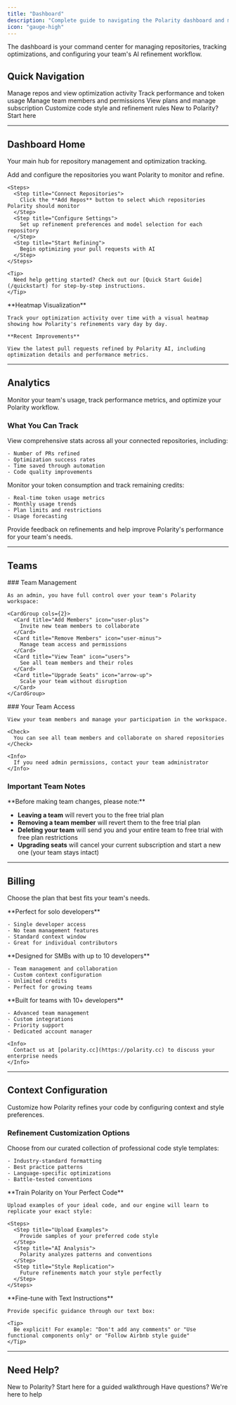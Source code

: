 ```yaml
---
title: "Dashboard"
description: "Complete guide to navigating the Polarity dashboard and managing your AI-powered workflow."
icon: "gauge-high"
---
```


<Note>
  The dashboard is your command center for managing repositories, tracking optimizations, and configuring your team's AI refinement workflow.
</Note>

## Quick Navigation

<CardGroup cols={2}>
  <Card title="Dashboard Home" icon="house" href="#dashboard">
    Manage repos and view optimization activity
  </Card>
  <Card title="Analytics" icon="chart-line" href="#analytics">
    Track performance and token usage
  </Card>
  <Card title="Teams" icon="users" href="#teams">
    Manage team members and permissions
  </Card>
  <Card title="Billing" icon="credit-card" href="#billing">
    View plans and manage subscription
  </Card>
  <Card title="Context" icon="brain" href="#context">
    Customize code style and refinement rules
  </Card>
  <Card title="Quick Start" icon="rocket" href="/quickstart">
    New to Polarity? Start here
  </Card>
</CardGroup>

---

## Dashboard Home
<div id="dashboard" />

Your main hub for repository management and optimization tracking.

<Tabs>
  <Tab title="Repository Management" icon="code-branch">
    Add and configure the repositories you want Polarity to monitor and refine.
    
    <Steps>
      <Step title="Connect Repositories">
        Click the **Add Repos** button to select which repositories Polarity should monitor
      </Step>
      <Step title="Configure Settings">
        Set up refinement preferences and model selection for each repository
      </Step>
      <Step title="Start Refining">
        Begin optimizing your pull requests with AI
      </Step>
    </Steps>
    
    <Tip>
      Need help getting started? Check out our [Quick Start Guide](/quickstart) for step-by-step instructions.
    </Tip>
  </Tab>
  
  <Tab title="Activity Overview" icon="chart-simple">
    **Heatmap Visualization**
    
    Track your optimization activity over time with a visual heatmap showing how Polarity's refinements vary day by day.
    
    **Recent Improvements**
    
    View the latest pull requests refined by Polarity AI, including optimization details and performance metrics.
  </Tab>
</Tabs>

---

## Analytics
<div id="analytics" />

<Info>
  Monitor your team's usage, track performance metrics, and optimize your Polarity workflow.
</Info>

### What You Can Track

<AccordionGroup>
  <Accordion title="Repository Statistics" icon="chart-bar">
    View comprehensive stats across all your connected repositories, including:

    - Number of PRs refined
    - Optimization success rates
    - Time saved through automation
    - Code quality improvements
  </Accordion>
  
  <Accordion title="Token Usage & Restrictions" icon="coins">
    Monitor your token consumption and track remaining credits:

    - Real-time token usage metrics
    - Monthly usage trends
    - Plan limits and restrictions
    - Usage forecasting
  </Accordion>
  
  <Accordion title="Feedback & Insights" icon="comments">
    Provide feedback on refinements and help improve Polarity's performance for your team's needs.
  </Accordion>
</AccordionGroup>

---

## Teams
<div id="teams" />

<Tabs>
  <Tab title="For Admins" icon="user-shield">
    ### Team Management
    
    As an admin, you have full control over your team's Polarity workspace:
    
    <CardGroup cols={2}>
      <Card title="Add Members" icon="user-plus">
        Invite new team members to collaborate
      </Card>
      <Card title="Remove Members" icon="user-minus">
        Manage team access and permissions
      </Card>
      <Card title="View Team" icon="users">
        See all team members and their roles
      </Card>
      <Card title="Upgrade Seats" icon="arrow-up">
        Scale your team without disruption
      </Card>
    </CardGroup>
  </Tab>
  
  <Tab title="For Members" icon="user">
    ### Your Team Access
    
    View your team members and manage your participation in the workspace.
    
    <Check>
      You can see all team members and collaborate on shared repositories
    </Check>
    
    <Info>
      If you need admin permissions, contact your team administrator
    </Info>
  </Tab>
</Tabs>

### Important Team Notes

<Warning>
  **Before making team changes, please note:**
  
  - **Leaving a team** will revert you to the free trial plan
  - **Removing a team member** will revert them to the free trial plan
  - **Deleting your team** will send you and your entire team to free trial with free plan restrictions
  - **Upgrading seats** will cancel your current subscription and start a new one (your team stays intact)
</Warning>

---

## Billing
<div id="billing" />

Choose the plan that best fits your team's needs.

<CardGroup cols={1}>
  <Card title="Developer Plan" icon="user">
    **Perfect for solo developers**
    
    - Single developer access
    - No team management features
    - Standard context window
    - Great for individual contributors
  </Card>
  
  <Card title="Startup Plan" icon="rocket">
    **Designed for SMBs with up to 10 developers**
    
    - Team management and collaboration
    - Custom context configuration
    - Unlimited credits
    - Perfect for growing teams
  </Card>
  
  <Card title="Enterprise Plan" icon="building">
    **Built for teams with 10+ developers**
    
    - Advanced team management
    - Custom integrations
    - Priority support
    - Dedicated account manager
    
    <Info>
      Contact us at [polarity.cc](https://polarity.cc) to discuss your enterprise needs
    </Info>
  </Card>
</CardGroup>

---

## Context Configuration
<div id="context" />

<Note>
  Customize how Polarity refines your code by configuring context and style preferences.
</Note>

### Refinement Customization Options

<Tabs>
  <Tab title="Premium Templates" icon="sparkles">
    Choose from our curated collection of professional code style templates:
    
    - Industry-standard formatting
    - Best practice patterns
    - Language-specific optimizations
    - Battle-tested conventions
  </Tab>
  
  <Tab title="Upload Your Style" icon="upload">
    **Train Polarity on Your Perfect Code**
    
    Upload examples of your ideal code, and our engine will learn to replicate your exact style:
    
    <Steps>
      <Step title="Upload Examples">
        Provide samples of your preferred code style
      </Step>
      <Step title="AI Analysis">
        Polarity analyzes patterns and conventions
      </Step>
      <Step title="Style Replication">
        Future refinements match your style perfectly
      </Step>
    </Steps>
  </Tab>
  
  <Tab title="Custom Instructions" icon="pen-to-square">
    **Fine-tune with Text Instructions**
    
    Provide specific guidance through our text box:
    
    <Tip>
      Be explicit! For example: "Don't add any comments" or "Use functional components only" or "Follow Airbnb style guide"
    </Tip>
  </Tab>
</Tabs>

---

## Need Help?

<CardGroup cols={2}>
  <Card title="Quick Start Guide" icon="rocket" href="/quickstart">
    New to Polarity? Start here for a guided walkthrough
  </Card>
  <Card title="Contact Support" icon="life-ring" href="mailto:support@polarity.com">
    Have questions? We're here to help
  </Card>
</CardGroup>
